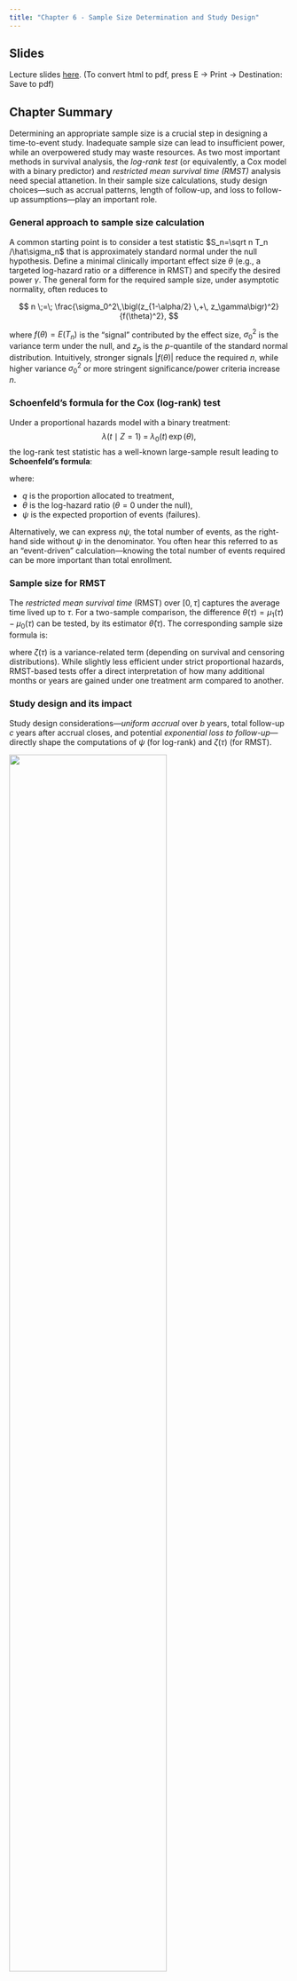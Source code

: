 ```yaml
---
title: "Chapter 6 - Sample Size Determination and Study Design"
---
```


## Slides

Lecture slides [here](chap6.html){target="_blank"}. (To convert html to pdf, press E $\to$ Print $\to$ Destination: Save to pdf)


## Chapter Summary

Determining an appropriate sample size is a crucial step in designing a time-to-event study. Inadequate sample size can lead to insufficient power, while an overpowered study may waste resources. As two most important methods in survival analysis,  the *log-rank test* (or equivalently, a Cox model with a binary predictor) and *restricted mean survival time (RMST)* analysis need special attanetion. In their sample size calculations, study design choices—such as accrual patterns, length of follow-up, and loss to follow-up assumptions—play an important role.

### General approach to sample size calculation

A common starting point is to consider a test statistic $S_n=\sqrt n T_n /\hat\sigma_n$ that is approximately standard normal under the null hypothesis. Define a minimal clinically important effect size $\theta$ (e.g., a targeted log-hazard ratio or a difference in RMST) and specify the desired power $\gamma$. The general form for the required sample size, under asymptotic normality, often reduces to

$$
n 
\;=\; 
\frac{\sigma_0^2\,\bigl(z_{1-\alpha/2} \,+\, z_\gamma\bigr)^2}{f(\theta)^2},
$$

where $f(\theta) = E(T_n)$ is the “signal” contributed by the effect size, $\sigma_0^2$ is the variance term under the null, and $z_{p}$ is the $p$-quantile of the standard normal distribution. Intuitively, stronger signals $\bigl|f(\theta)\bigr|$ reduce the required $n$, while higher variance $\sigma_0^2$ or more stringent significance/power criteria increase $n$.

### Schoenfeld’s formula for the Cox (log-rank) test

Under a proportional hazards model with a binary treatment:
$$
\lambda(t \mid Z=1) 
\;=\; 
\lambda_0(t)\,\exp(\theta),
$$
the log-rank test statistic has a well-known large-sample result leading to **Schoenfeld’s formula**:

\begin{equation}\label{eq:cox:sample_size}
n 
\;=\; 
\frac{\bigl(z_{1-\alpha/2} + z_\gamma\bigr)^2}{q(1-q)\,\psi\,\theta^2}, \tag{1}
\end{equation}

where:

- $q$ is the proportion allocated to treatment,
- $\theta$ is the log-hazard ratio ($\theta=0$ under the null),
- $\psi$ is the expected proportion of events (failures).

Alternatively, we can express $n\psi$, the total number of events, as 
the right-hand side without $\psi$ in the denominator.
You often hear this referred to as an “event-driven” calculation—knowing the total number of events required can be more important than total enrollment.

### Sample size for RMST

The *restricted mean survival time* (RMST) over $[0, \tau]$ captures the average time lived up to $\tau$. For a two-sample comparison, the difference $\theta(\tau) = \mu_1(\tau) - \mu_0(\tau)$ can be tested, by its estimator $\hat\theta(\tau)$. The corresponding sample size formula is:

\begin{equation}\label{eq:rmst:sample_size}
n 
\;=\; 
\frac{\zeta(\tau)\,\bigl(z_{1-\alpha/2} + z_\gamma\bigr)^2}{
  q(1-q)\,\theta(\tau)^2}, \tag{2}
\end{equation}

where $\zeta(\tau)$ is a variance-related term (depending on survival and censoring distributions). While slightly less efficient under strict proportional hazards, RMST-based tests offer a direct interpretation of how many additional months or years are gained under one treatment arm compared to another.

### Study design and its impact

Study design considerations—*uniform accrual* over $b$ years, total follow-up $c$ years after accrual closes, and potential *exponential loss to follow-up*—directly shape the computations of $\psi$ (for log-rank) and $\zeta(\tau)$ (for RMST). 

![](images/design_ac.png){fig-align="center" width="75%"}

Under this set-up:

1. **Administrative censoring**: Uniform$[c, b + c]$
2. **Loss to follow-up**: Assume exponential dropout with rate $\lambda_L$.


These assumptions feed into analytic or numerical formulas to calculate:

-   Censoring survival function \begin{equation}\label{eq:design:censoring}
        G(t;\lambda_L, b, c):=\mathrm{pr}(C>t)=\left\{\begin{array}{ll} \exp(-\lambda_L t)& 0\leq t\leq c\\
        b^{-1}(c+b-t)\exp(-\lambda_L t) & c<t<c+b \\
        0& t\geq c+b.
        \end{array}\right.
        \end{equation}
-   $\psi$ for log-rank (closed-form) \begin{equation}\label{eq:cox:psi}
            \psi=\frac{\lambda_0}{\lambda_0+\lambda_L}\left[1-\exp\{-(\lambda_0+\lambda_L)c\}
            \frac{1-\exp\{-(\lambda_0+\lambda_L)b\}}{(\lambda_0+\lambda_L)b}\right]
            \end{equation}
-   $\zeta(\tau)$ for RMST (needs numerical integration) \begin{equation}\label{eq:design:rmst_zeta}
            \zeta(\tau)=\lambda_0^{-1}\int_0^\tau\{\exp(-\lambda_0 t)-\exp(-\lambda_0 \tau)\}^2\exp(\lambda_0 t)G(t;\lambda_L, b, c)^{-1}\mathrm{d} t
            \end{equation}
-   Plug $\psi$ or $\zeta(\tau)$ back into sample size formulas \eqref{eq:cox:sample_size} or \eqref{eq:rmst:sample_size}, respectively.

### A general implementation in `npsurvSS`

The R package `npsurvSS` offers more general routines for sample size/power calculations under log-rank and RMST approaches. Suppose we hypothesize an exponential event rate $\lambda_0$ in the control group and a hazard ratio $\mathrm{HR} = \exp(\theta)$ in the treatment group:

```r
#| eval: false

# Install if needed
# install.packages("npsurvSS")

library(npsurvSS)

# 1. Define arms (control vs. treatment) for a two-arm study
control <- create_arm(size = 500,
                      accr_time = 2,     # uniform accrual over 2 years
                      follow_time = 3.5, # then followed 3.5 years
                      surv_scale = 0.174,  # baseline hazard for event
                      loss_scale = 0.01)   # hazard of loss to follow-up

treatment <- create_arm(size = 500,
                        accr_time = 2,
                        follow_time = 3.5,
                        surv_scale = 0.174 * 0.8, # hazard ratio = 0.8
                        loss_scale = 0.01)

# 2. Compute required sample size for different tests
res_size <- size_two_arm(
  control, 
  treatment,
  test = list(
    list(test = "weighted logrank"),               # log-rank 
    list(test = "rmst difference", milestone = 3), # RMST at 3 years
    list(test = "rmst difference", milestone = 5)  # RMST at 5 years
  )
)

print(res_size)
```

You can customize the accrual pattern (piecewise uniform or otherwise), use Weibull rather than exponential survival times, or request sample size for alternative tests (e.g., Gehan–Wilcoxon, RMST ratio, survival probability difference). 

### Conclusion

Planning a time-to-event study involves balancing the feasibility of enrolling and following patients against the power to detect a meaningful effect. Schoenfeld’s formula under the proportional hazards framework yields intuitive “event-driven” calculations, while RMST-based approaches similarly ensure adequate power for differences in average time lived within a specified window. 
Because design factors—accrual, follow-up length, and dropout processes—directly enter these formulas, it is vital to specify reasonable assumptions and possibly refine them via pilot data. 

## R code

```r
#| code-fold: true
#| code-summary: "Show the code"
#| eval: false

###############################################################################
# Chapter 6 R Code
#
# This script reproduces all major numerical results in Chapter 6, including:
#   1. Functions for sample size calculations (psi_fun, zeta_fun)
#   2. Numerical examples from Section 6.2.2
#   3. Sample size computations for the GBC pilot data
###############################################################################


#==============================================================================
# (A) Functions Needed for Sample Size Calculation
#==============================================================================

#------------------------------------------------------------------------------
# 1. psi_fun(lambda0, lambdaL, b, c)
#    Computes the event proportion psi for Cox model sample size
#
#    Inputs:
#       lambda0 = hazard rate for T
#       lambdaL = hazard rate for LTFU
#       b       = length of accrual (years)
#       c       = additional length of follow-up (years)
#------------------------------------------------------------------------------
psi_fun <- function(lambda0, lambdaL, b, c) {
  lambda <- lambda0 + lambdaL
  psi <- lambda0 / lambda * (
    1 - exp(-lambda * c) * (1 - exp(-lambda * b)) / (lambda * b)
  )
  return(psi)
}


#------------------------------------------------------------------------------
# 2. zeta_fun(tau, lambda0, lambdaL, b, c)
#    Computes the variance component for RMST sample size via numerical integral
#
#    Inputs:
#       tau     = restricting time
#       lambda0 = hazard rate for T
#       lambdaL = hazard rate for LTFU
#       b       = length of accrual (years)
#       c       = additional follow-up (years)
#------------------------------------------------------------------------------

# Survival function for censoring
Gfun <- function(t, lambdaL, b, c) {
  Gt <- ifelse(
    t <= c,
    exp(-lambdaL * t),
    ifelse(
      t < (c + b),
      exp(-lambdaL * t) * (b + c - t) / b,
      0
    )
  )
  return(Gt)
}

# The integrand for zeta
zeta_integrand <- function(t, tau, lambda0, lambdaL, b, c) {
  integrand <- (exp(-lambda0 * t) - exp(-lambda0 * tau))^2 *
    exp(lambda0 * t) / (Gfun(t, lambdaL, b, c) * lambda0)
  return(integrand)
}

# Main function using integrate()
zeta_fun <- function(tau, lambda0, lambdaL, b, c) {
  f <- function(t) {
    zeta_integrand(t, tau, lambda0, lambdaL, b, c)
  }
  zeta <- integrate(f, lower = 0, upper = tau)
  return(zeta$value)
}


#==============================================================================
# (B) Numerical Results in Section 6.2.2
#==============================================================================

# Evaluate zeta_fun at specific values
zeta_fun(tau = 5, lambda0 = 0.2, lambdaL = 0.01, b = 2, c = 4)


#==============================================================================
# (C) Sample Size Calculation Example with GBC Data
#==============================================================================
library(survival)

#------------------------------------------------------------------------------
# 1. Read GBC Data
#------------------------------------------------------------------------------
gbc <- read.table("Data//German Breast Cancer Study//gbc.txt")

# Sort the data by time within each id
o   <- order(gbc$id, gbc$time)
gbc <- gbc[o, ]

# Keep the first row for each id
df <- gbc[!duplicated(gbc$id), ]

# Set status = 1 if status == 1 or 2
df$status <- (df$status > 0) + 0

# Subset: post-menopausal (meno==2) & no hormonal treatment (hormone==1)
pilot <- df[df$meno == 2 & df$hormone == 1, ]
n <- nrow(pilot)  # n = 209, matches Table 1.12 (Chapter 1)

#------------------------------------------------------------------------------
# 2. Estimate Baseline Hazard and Setup
#------------------------------------------------------------------------------
pilot$time <- pilot$time / 12  # convert months to years
lambda0 <- sum(pilot$status > 0) / sum(pilot$time)  # ~0.174

# Accrual (b = 2 years), follow-up (c = 3.5 years)
lambdaL <- 0.01  # LTFU rate
b <- 2
c <- 3.5

# Compute psi and zeta at tau = 3, 5
psi <- psi_fun(lambda0, lambdaL, b, c)
zeta3 <- zeta_fun(tau = 3, lambda0, lambdaL, b, c)
zeta5 <- zeta_fun(tau = 5, lambda0, lambdaL, b, c)

#------------------------------------------------------------------------------
# 3. Sample Size Computations for Various Hazard Ratios
#------------------------------------------------------------------------------
HR <- seq(0.6, 0.9, by = 0.01)  # hazard ratio range
lambda1 <- lambda0 * HR

# Function for difference in RMST (exponential assumption)
RMST_diff <- function(tau, lam0, lam1) {
  val <- (1 - exp(-lam1 * tau)) / lam1 - (1 - exp(-lam0 * tau)) / lam0
  return(val)
}

# For tau = 3 and tau = 5
theta3 <- RMST_diff(3, lambda0, lambda1)
theta5 <- RMST_diff(5, lambda0, lambda1)

# Setup for alpha = 0.05 (two-sided), power = 0.8 or 0.9
q <- 0.5
za <- qnorm(0.975)
gamma_list <- c(0.80, 0.90)

par(mfrow = c(1, 2))
for (i in seq_along(gamma_list)) {
  gamma <- gamma_list[i]
  zg <- qnorm(gamma)
  
  # Sample sizes for log-rank, 3-RMST, and 5-RMST
  ncox    <- (za + zg)^2 / (q * (1 - q) * psi * (log(HR))^2)
  nRMST3  <- zeta3 * (za + zg)^2 / (q * (1 - q) * theta3^2)
  nRMST5  <- zeta5 * (za + zg)^2 / (q * (1 - q) * theta5^2)
  
  plot(
    HR, ncox,
    type = "l",
    lwd  = 2,
    ylim = c(0, 7000),
    xlab = "Hazard ratio",
    ylab = "Sample size",
    main = paste0("Power = ", gamma),
    cex.lab  = 1.2,
    cex.axis = 1.2
  )
  lines(HR, nRMST5, lty = 2, lwd = 2)
  lines(HR, nRMST3, lty = 3, lwd = 2)
  legend(
    "topleft",
    lty = 1:3,
    c("Log-rank", "5-RMST", "3-RMST"),
    lwd = 2,
    cex = 1.2
  )
}


#==============================================================================
# (D) Demonstration with npsurvSS Package (Yung and Liu, 2020)
#==============================================================================
library(npsurvSS)

#------------------------------------------------------------------------------
# 1. Configure Two Arms (Control vs. Treatment)
#------------------------------------------------------------------------------
lambda0 <- 0.173  # baseline event hazard
lambdaL <- 0.01   # hazard rate for LTFU

control <- create_arm(
  size       = 500,
  accr_time  = 2,
  follow_time= 3.5,
  surv_scale = lambda0,
  surv_shape = 1,   # default
  loss_scale = lambdaL,
  loss_shape = 1
)

lambda1 <- lambda0 * 0.8

treatment <- create_arm(
  size       = 500,
  accr_time  = 2,
  follow_time= 3.5,
  surv_scale = lambda1,
  loss_scale = lambdaL
)

#------------------------------------------------------------------------------
# 2. Compare Required Sample Sizes for Several Tests
#------------------------------------------------------------------------------
size_two_arm(
  control,
  treatment,
  test = list(
    list(test = "weighted logrank"),               # Log-rank test
    list(test = "rmst difference", milestone = 3), # RMST at 3 years
    list(test = "rmst difference", milestone = 5)  # RMST at 5 years
  )
)

# Alternatively, power calculations could be done via power_two_arm()
# power_two_arm(control, treatment)

```

